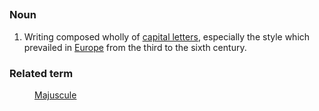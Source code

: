 {{rfd}}
=={{En}}==
===Noun===
# Writing composed wholly of [[capital letter]]s, especially the style which prevailed in [[Europe]] from the third to the sixth century.

===Related term===
: [[Majuscule]]